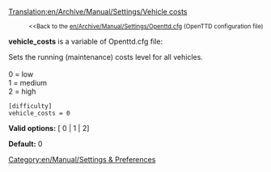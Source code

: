 [[Translation:en/Archive/Manual/Settings/Vehicle costs]]

:<small><<Back to the [[en/Archive/Manual/Settings/Openttd.cfg]] (OpenTTD configuration file)</small>


'''vehicle_costs''' is a variable of Openttd.cfg file:

Sets the running (maintenance) costs level for all vehicles.<br><br>
0 = low<br>
1 = medium<br>
2 = high<br>

<pre>
[difficulty]
vehicle_costs = 0
</pre>

'''Valid options:''' [ 0 | 1 | 2]

'''Default:''' 0


[[Category:en/Manual/Settings & Preferences]]